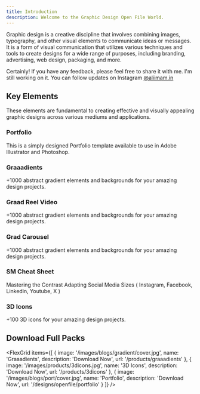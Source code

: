 ```yaml
---
title: Introduction
description: Welcome to the Graphic Design Open File World.
---
```


Graphic design is a creative discipline that involves combining images, typography, and other visual elements to communicate ideas or messages. It is a form of visual communication that utilizes various techniques and tools to create designs for a wide range of purposes, including branding, advertising, web design, packaging, and more.


<Callout>

Certainly! If you have any feedback, please feel free to share it with me. I'm still working on it. You can follow updates on Instagram [@aliimam.in](https://www.instagram.com/aliimam.in/)

</Callout>

## Key Elements

These elements are fundamental to creating effective and visually appealing graphic designs across various mediums and applications.

<div className="grid sm:grid-cols-2 gap-4 mt-6">

<Card href="/designs/openfile/portfolio">

### Portfolio

This is a simply designed Portfolio template available to use in Adobe Illustrator and Photoshop.

</Card>


<Card href="/designs/openfile/graaadients">

### Graaadients

+1000 abstract gradient elements and backgrounds for your amazing design projects.

</Card>


<Card href="/designs/openfile/grad-reel">

### Graad Reel Video

+1000 abstract gradient elements and backgrounds for your amazing design projects.

</Card>



<Card href="/designs/openfile/grad-carousel">

### Grad Carousel

+1000 abstract gradient elements and backgrounds for your amazing design projects.

</Card>


<Card href="/designs/openfile/sm-cheat-sheet">

### SM Cheat Sheet

Mastering the Contrast Adapting Social Media Sizes ( Instagram, Facebook, Linkedin, Youtube, X )


</Card>


<Card href="/designs/openfile/3dicons">

### 3D Icons

+100 3D icons for your amazing design projects.


</Card>

</div>

## Download Full Packs

<FlexGrid
  items={[
    {
      image: '/images/blogs/gradient/cover.jpg',
      name: 'Graaadients',
      description: 'Download Now',
      url: '/products/graaadients'
    },
    {
      image: '/images/products/3dicons.jpg',
      name: '3D Icons',
      description: 'Download Now',
      url: '/products/3dicons'
    },
    {
      image: '/images/blogs/port/cover.jpg',
      name: 'Portfolio',
      description: 'Download Now',
      url: '/designs/openfile/portfolio'
    }
  ]}
/>




